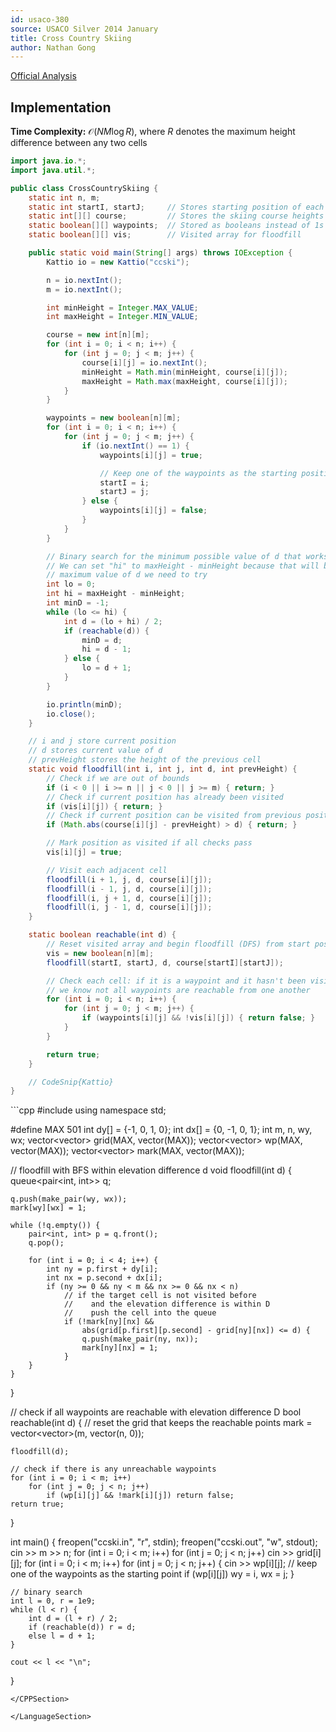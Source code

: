 ```yaml
---
id: usaco-380
source: USACO Silver 2014 January
title: Cross Country Skiing
author: Nathan Gong
---
```


[Official Analysis](http://www.usaco.org/current/data/sol_ccski.html)

## Implementation

**Time Complexity:** $\mathcal{O}(NM\log R)$, where $R$ denotes the maximum
height difference between any two cells

<LanguageSection>

<JavaSection>

```java
import java.io.*;
import java.util.*;

public class CrossCountrySkiing {
	static int n, m;
	static int startI, startJ;     // Stores starting position of each floodfill
	static int[][] course;         // Stores the skiing course heights
	static boolean[][] waypoints;  // Stored as booleans instead of 1s and 0s
	static boolean[][] vis;        // Visited array for floodfill

	public static void main(String[] args) throws IOException {
		Kattio io = new Kattio("ccski");

		n = io.nextInt();
		m = io.nextInt();

		int minHeight = Integer.MAX_VALUE;
		int maxHeight = Integer.MIN_VALUE;

		course = new int[n][m];
		for (int i = 0; i < n; i++) {
			for (int j = 0; j < m; j++) {
				course[i][j] = io.nextInt();
				minHeight = Math.min(minHeight, course[i][j]);
				maxHeight = Math.max(maxHeight, course[i][j]);
			}
		}

		waypoints = new boolean[n][m];
		for (int i = 0; i < n; i++) {
			for (int j = 0; j < m; j++) {
				if (io.nextInt() == 1) {
					waypoints[i][j] = true;

					// Keep one of the waypoints as the starting position
					startI = i;
					startJ = j;
				} else {
					waypoints[i][j] = false;
				}
			}
		}

		// Binary search for the minimum possible value of d that works
		// We can set "hi" to maxHeight - minHeight because that will be the
		// maximum value of d we need to try
		int lo = 0;
		int hi = maxHeight - minHeight;
		int minD = -1;
		while (lo <= hi) {
			int d = (lo + hi) / 2;
			if (reachable(d)) {
				minD = d;
				hi = d - 1;
			} else {
				lo = d + 1;
			}
		}

		io.println(minD);
		io.close();
	}

	// i and j store current position
	// d stores current value of d
	// prevHeight stores the height of the previous cell
	static void floodfill(int i, int j, int d, int prevHeight) {
		// Check if we are out of bounds
		if (i < 0 || i >= n || j < 0 || j >= m) { return; }
		// Check if current position has already been visited
		if (vis[i][j]) { return; }
		// Check if current position can be visited from previous position
		if (Math.abs(course[i][j] - prevHeight) > d) { return; }

		// Mark position as visited if all checks pass
		vis[i][j] = true;

		// Visit each adjacent cell
		floodfill(i + 1, j, d, course[i][j]);
		floodfill(i - 1, j, d, course[i][j]);
		floodfill(i, j + 1, d, course[i][j]);
		floodfill(i, j - 1, d, course[i][j]);
	}

	static boolean reachable(int d) {
		// Reset visited array and begin floodfill (DFS) from start position
		vis = new boolean[n][m];
		floodfill(startI, startJ, d, course[startI][startJ]);

		// Check each cell: if it is a waypoint and it hasn't been visited,
		// we know not all waypoints are reachable from one another
		for (int i = 0; i < n; i++) {
			for (int j = 0; j < m; j++) {
				if (waypoints[i][j] && !vis[i][j]) { return false; }
			}
		}

		return true;
	}

	// CodeSnip{Kattio}
}
```

</JavaSection>

<CPPSection>
```cpp
#include <bits/stdc++.h>
using namespace std;

#define MAX 501
int dy[] = {-1, 0, 1, 0};
int dx[] = {0, -1, 0, 1};
int m, n, wy, wx;
vector<vector<int>> grid(MAX, vector<int>(MAX));
vector<vector<int>> wp(MAX, vector<int>(MAX));
vector<vector<int>> mark(MAX, vector<int>(MAX));

// floodfill with BFS within elevation difference d
void floodfill(int d) {
	queue<pair<int, int>> q;

	q.push(make_pair(wy, wx));
	mark[wy][wx] = 1;

	while (!q.empty()) {
		pair<int, int> p = q.front();
		q.pop();

		for (int i = 0; i < 4; i++) {
			int ny = p.first + dy[i];
			int nx = p.second + dx[i];
			if (ny >= 0 && ny < m && nx >= 0 && nx < n)
				// if the target cell is not visited before
				//    and the elevation difference is within D
				//    push the cell into the queue
				if (!mark[ny][nx] &&
				    abs(grid[p.first][p.second] - grid[ny][nx]) <= d) {
					q.push(make_pair(ny, nx));
					mark[ny][nx] = 1;
				}
		}
	}
}

// check if all waypoints are reachable with elevation difference D
bool reachable(int d) {
	// reset the grid that keeps the reachable points
	mark = vector<vector<int>>(m, vector<int>(n, 0));

	floodfill(d);

	// check if there is any unreachable waypoints
	for (int i = 0; i < m; i++)
		for (int j = 0; j < n; j++)
			if (wp[i][j] && !mark[i][j]) return false;
	return true;
}

int main() {
	freopen("ccski.in", "r", stdin);
	freopen("ccski.out", "w", stdout);
	cin >> m >> n;
	for (int i = 0; i < m; i++)
		for (int j = 0; j < n; j++) cin >> grid[i][j];
	for (int i = 0; i < m; i++)
		for (int j = 0; j < n; j++) {
			cin >> wp[i][j];
			// keep one of the waypoints as the starting point
			if (wp[i][j]) wy = i, wx = j;
		}

	// binary search
	int l = 0, r = 1e9;
	while (l < r) {
		int d = (l + r) / 2;
		if (reachable(d)) r = d;
		else l = d + 1;
	}

	cout << l << "\n";
}
```
</CPPSection>

</LanguageSection>

